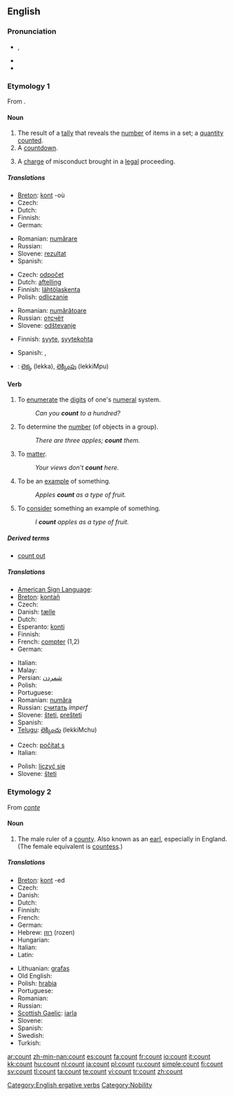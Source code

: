 {{wikipedia|dab=count (disambiguation)}}
==English==

===Pronunciation===
* {{IPA|/kaʊnt/}}, {{SAMPA|/kAUnt/}}
* {{audio|en-us-count.ogg|Audio (US)}}
* {{rhymes|aʊnt}}

===Etymology 1===
From {{OF.}} {{term|conter||add up; tell a story}}.

====Noun====
{{en-noun}}

# The result of a [[tally]] that reveals the [[number]] of items in a set; a [[quantity]] [[counted]].
# A [[countdown]].
# {{law}} A [[charge]] of misconduct brought in a [[legal]] proceeding.

=====Translations=====
{{trans-top|the result of a tally that reveals the number of items in a set}}
* [[Breton]]: [[kont]] {{f}} -où {{p}}
* Czech: {{t+|cs|počet|n}}
* Dutch: {{t-|nl|telling|f}}
* Finnish: {{t+|fi|määrä}}
* German: {{t+|de|Anzahl|g=f}}
{{trans-mid}}
* Romanian: [[numărare]] {{f}}
* Russian: {{t+|ru|счёт|sc=Cyrl}}
* Slovene: [[rezultat]] {{m}}
* Spanish: {{t-|es|conteo|g=m}}
{{trans-bottom}}

{{trans-top|a countdown}}
* Czech: [[odpočet]] {{n}}
* Dutch: [[aftelling]] {{f}}
* Finnish: [[lähtölaskenta]]
* Polish: [[odliczanie]] {{n}}
{{trans-mid}}
* Romanian: [[numărătoare]] {{f}}
* Russian: [[отсчёт]]
* Slovene: [[odštevanje]] {{n}}
{{trans-bottom}}

{{trans-top|a charge of misconduct}}
* Finnish: [[syyte]], [[syytekohta]]
{{trans-mid}}
* Spanish: {{t+|es|punto|m}}, {{t+|es|cargo|m}}
{{trans-bottom}}

{{checktrans-top}}
* {{ttbc|Telugu}}: [[లెక్క]] (lekka), [[లెక్కింపు]] (lekkiMpu)
{{trans-bottom}}

====Verb====
{{en-verb}}

# {{intransitive}} To [[enumerate]] the [[digit]]s of one's [[numeral]] system.
#: ''Can you '''count''' to a hundred?''
# {{transitive}} To determine the [[number]] (of objects in a group).
#: ''There are three apples; '''count''' them.''
# {{intransitive}} To [[matter]].
#: ''Your views don't '''count''' here.''
# {{intransitive}} To be an [[example]] of something.
#: ''Apples '''count''' as a type of fruit.''
# {{transitive}} To [[consider]] something an example of something.
#: ''I '''count''' apples as a type of fruit.''

=====Derived terms=====
* [[count out]]

=====Translations=====
{{trans-top|to enumerate or determine number}}
* [[American Sign Language]]: {{t|ase|FlatF@BasePalm-PalmDown-FlatB@CenterChesthigh-PalmUp FlatF@InFinger-PalmDown-FlatB@CenterChesthigh}}
* [[Breton]]: [[kontañ]]
* Czech: {{t+|cs|počítat}}
* Danish: [[tælle]]
* Dutch: {{t+|nl|tellen}}
* Esperanto: [[konti]]
* Finnish: {{t+|fi|laskea}}
* French: [[compter]] (1,2)
* German: {{t+|de|zählen}}
{{trans-mid}}
* Italian: {{t+|it|contare}}
* Malay: {{t+|ms|kira|xs=Malay}}
* Persian: [[شمردن]]
* Polish: {{t+|pl|liczyć}}
* Portuguese: {{t+|pt|contar}}
* Romanian: [[număra]]
* Russian: [[считать]] ''imperf''
* Slovene: [[šteti]], [[prešteti]]
* Spanish: {{t+|es|contar}}
* [[Telugu]]: [[లెక్కించు]] (lekkiMchu)
{{trans-bottom}}

{{trans-top|to matter}}
* Czech: [[počítat s]]
* Italian: {{t+|it|contare}}
{{trans-mid}}
* Polish: [[liczyć się]]
* Slovene: [[šteti]]
{{trans-bottom}}

===Etymology 2===
{{wikipedia}}
From {{OF.}} ''[[conte]]''

====Noun====
{{en-noun}}

# The male ruler of a [[county]].  Also known as an [[earl]], especially in England.  (The female equivalent is [[countess]].)

=====Translations=====
{{trans-top|the male ruler of a county}}
* [[Breton]]: [[kont]] {{m}} -ed {{p}}
* Czech: {{t-|cs|hrabě|n}}
* Danish: {{t-|da|greve|c}}
* Dutch: {{t+|nl|graaf|m}}
* Finnish: {{t-|fi|kreivi}}
* French: {{t+|fr|comte|m}}
* German: {{t+|de|Graf|m}}
* Hebrew: [[רוזן]] (rozen) {{m}}
* Hungarian: {{t+|hu|gróf}}
* Italian: {{t+|it|conte}}
* Latin: {{t-|la|comes|m}}
{{trans-mid}}
* Lithuanian: [[grafas]] {{m}}
* Old English: {{t-|ang|eorl|m|xs=Old English}}
* Polish: [[hrabia]] {{m}}
* Portuguese: {{t-|pt|conde|m}}
* Romanian: {{t-|ro|conte|m}}
* Russian: {{t+|ru|граф|m|tr=graf|sc=Cyrl}}
* [[Scottish Gaelic]]: [[iarla]] {{m}}
* Slovene: {{t+|sl|grof|m}}
* Spanish: {{t-|es|conde|m}}
* Swedish: {{t+|sv|greve}}
* Turkish: {{t+|tr|kont|m}}
{{trans-bottom}}

[[Category:English ergative verbs]]
[[Category:Nobility]]

[[ar:count]]
[[zh-min-nan:count]]
[[es:count]]
[[fa:count]]
[[fr:count]]
[[io:count]]
[[it:count]]
[[kk:count]]
[[hu:count]]
[[nl:count]]
[[ja:count]]
[[pl:count]]
[[ru:count]]
[[simple:count]]
[[fi:count]]
[[sv:count]]
[[tl:count]]
[[ta:count]]
[[te:count]]
[[vi:count]]
[[tr:count]]
[[zh:count]]